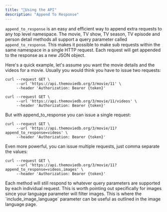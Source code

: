 ```yaml
---
title: "👥Using the API"
description: "Append To Response"
---
```


`append_to_response` is an easy and efficient way to append extra requests to any top level namespace. The movie, TV show, TV season, TV episode and person detail methods all support a query parameter called `append_to_response`. This makes it possible to make sub requests within the same namespace in a single HTTP request. Each request will get appended to the response as a new JSON object.

Here's a quick example, let's assume you want the movie details and the videos for a movie. Usually you would think you have to issue two requests:

```examples
curl --request GET \
     --url 'https://api.themoviedb.org/3/movie/11' \
     --header 'Authorization: Bearer {token}'

curl --request GET \
     --url 'https://api.themoviedb.org/3/movie/11/videos' \
     --header 'Authorization: Bearer {token}'
```

But with append_to_response you can issue a single request:

```examples
curl --request GET \
     --url 'https://api.themoviedb.org/3/movie/11?append_to_response=videos' \
     --header 'Authorization: Bearer {token}'
```

Even more powerful, you can issue multiple requests, just comma separate the values:

```examples
curl --request GET \
     --url 'https://api.themoviedb.org/3/movie/11?append_to_response=videos,images' \
     --header 'Authorization: Bearer {token}'
```

<Note>
  Each method will still respond to whatever query parameters are supported by
  each individual request. This is worth pointing out specifically for images
  since your language parameter will filter images. This is where the
  `include_image_language` parameter can be useful as outlined in the image
  language page.
</Note>
